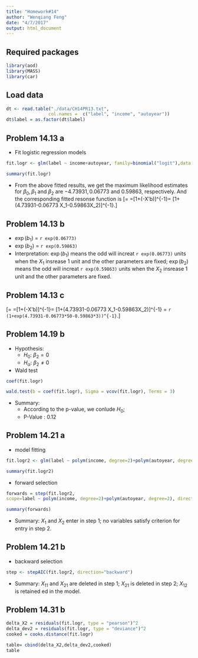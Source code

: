 ```yaml
---
title: "Homework#14"
author: "Wenqiang Feng"
date: "4/7/2017"
output: html_document
---
```


## Required packages
```r
library(aod)
library(MASS)
library(car)
```

## Load data
```r
dt <- read.table("./data/CH14PR13.txt", 
                col.names =  c("label", "income", "autoyear"))
dt$label = as.factor(dt$label)
```

## Problem 14.13 a

- Fit logistic regression models
```r
fit.logr <- glm(label ~ income+autoyear, family=binomial("logit"),data = dt)
```

```r
summary(fit.logr)
```

- From the above fitted results, we get the maximum likelihood estimates for $\beta_0, \beta_1$ and $\beta_2$ are $-4.73931, 0.06773$ and $0.59863$, respectively. And the corresponding fitted resonse function is 
\[\hat{\pi}= \frac{\exp(X'b)}{1+\exp(X'b)}=[1+\exp(-X'b)]^{-1}= [1+\exp(4.73931-0.06773 X_1-0.59863X_2)]^{-1}.\]

## Problem 14.13 b

- $\exp(b_1)$ = `r exp(0.06773)`
- $\exp(b_2)$ = `r exp(0.59863)` 
- Interpretation: $\exp(b_1)$ means the odd will increat `r exp(0.06773)` units when the $X_1$ insrease 1 unit and the other parameters are fixed; $\exp(b_2)$ means the odd will increat `r exp(0.59863)` units when the $X_2$ insrease 1 unit and the other parameters are fixed.

## Problem 14.13 c

\[\hat{\pi}= \frac{\exp(X'b)}{1+\exp(X'b)}=[1+\exp(-X'b)]^{-1}= [1+\exp(4.73931-0.06773 X_1-0.59863X_2)]^{-1} = `r (1+exp(4.73931-0.06773*50-0.59863*3))^{-1}`.\]


## Problem 14.19 b

- Hypothesis:
    - $H_0$: $\beta_2 =0$
    - $H_\alpha$: $\beta_2 \neq 0$
- Wald test

```r
coef(fit.logr)
```
```r
wald.test(b = coef(fit.logr), Sigma = vcov(fit.logr), Terms = 3)
```

- Summary:
    - According to the p-value, we conlude $H_0$;
    - P-Value : 0.12
    
## Problem 14.21 a
- model fitting
```r
fit.logr2 <- glm(label ~ polym(income, degree=2)+polym(autoyear, degree=2), family=binomial("logit"),data = dt)
```
```r
summary(fit.logr2)
```
- forward selection
```r
forwards = step(fit.logr2,
scope=label ~ polym(income, degree=2)+polym(autoyear, degree=2), direction="forward")
```
```r
summary(forwards)
```
- Summary: $X_{1}$ and $X_2$ enter in step 1; no variables satisfy criterion for entry in step 2.

## Problem 14.21 b

- backward selection
```r
step <- stepAIC(fit.logr2, direction="backward")
```

- Summary: $X_{11}$ and $X_{21}$ are deleted in step 1; $X_{21}$ is deleted in step 2; $X_{12}$ is retained ed in the model.

## Problem 14.31 b


```r
delta_X2 = residuals(fit.logr, type = "pearson")^2
delta_dev2 = residuals(fit.logr, type = "deviance")^2
cooked = cooks.distance(fit.logr)
```

```r
table= cbind(delta_X2,delta_dev2,cooked)
table
```